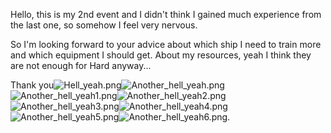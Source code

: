 Hello, this is my 2nd event and I didn't think I gained much experience from the last one, so somehow I feel very nervous. 

So I'm looking forward to your advice about which ship I need to train more and which equipment I should get. About my resources, yeah I think they are not enough for Hard anyway...

Thank you[[File:Hell_yeah.png|thumb]][[File:Another_hell_yeah.png|thumb]][[File:Another_hell_yeah1.png|thumb]][[File:Another_hell_yeah2.png|thumb]][[File:Another_hell_yeah3.png|thumb]][[File:Another_hell_yeah4.png|thumb]][[File:Another_hell_yeah5.png|thumb]][[File:Another_hell_yeah6.png|thumb]].<ac_metadata title="Is my fleet ready for all medium and which ship I need to train more?"> </ac_metadata>